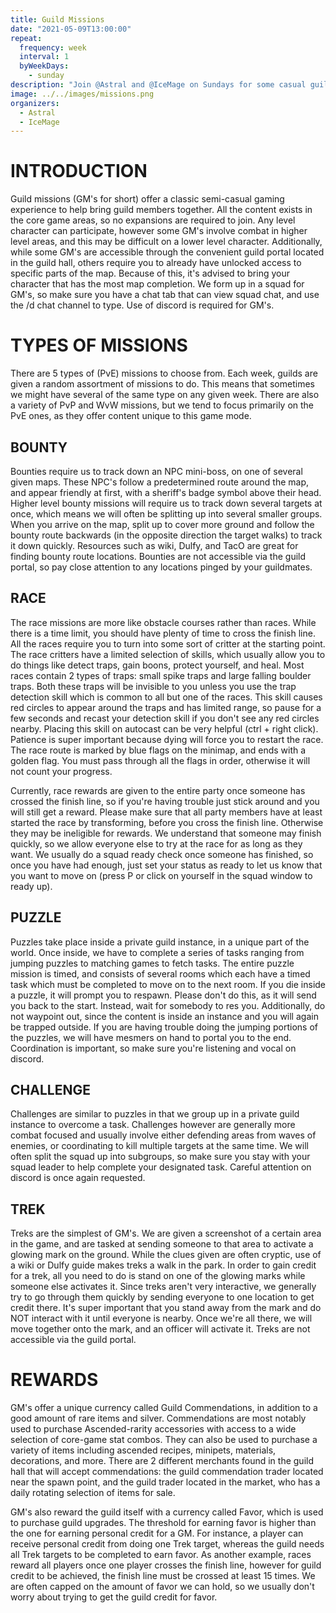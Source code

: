 ```yaml
---
title: Guild Missions
date: "2021-05-09T13:00:00"
repeat:
  frequency: week
  interval: 1
  byWeekDays:
    - sunday
description: "Join @Astral and @IceMage on Sundays for some casual guild fun as we work together to complete puzzles, races, bounties and more!"
image: ../../images/missions.png
organizers:
  - Astral
  - IceMage
---
```


# INTRODUCTION

Guild missions (GM's for short) offer a classic semi-casual gaming experience to help bring guild members together. All the content exists in the core game areas, so no expansions are required to join. Any level character can participate, however some GM's involve combat in higher level areas, and this may be difficult on a lower level character. Additionally, while some GM's are accessible through the convenient guild portal located in the guild hall, others require you to already have unlocked access to specific parts of the map. Because of this, it's advised to bring your character that has the most map completion. We form up in a squad for GM's, so make sure you have a chat tab that can view squad chat, and use the /d chat channel to type. Use of discord is required for GM's.

# TYPES OF MISSIONS
There are 5 types of (PvE) missions to choose from. Each week, guilds are given a random assortment of missions to do. This means that sometimes we might have several of the same type on any given week. There are also a variety of PvP and WvW missions, but we tend to focus primarily on the PvE ones, as they offer content unique to this game mode.

## BOUNTY
Bounties require us to track down an NPC mini-boss, on one of several given maps. These NPC's follow a predetermined route around the map, and appear friendly at first, with a sheriff's badge symbol above their head. Higher level bounty missions will require us to track down several targets at once, which means we will often be splitting up into several smaller groups. When you arrive on the map, split up to cover more ground and follow the bounty route backwards (in the opposite direction the target walks) to track it down quickly. Resources such as wiki, Dulfy, and TacO are great for finding bounty route locations. Bounties are not accessible via the guild portal, so pay close attention to any locations pinged by your guildmates.

## RACE
The race missions are more like obstacle courses rather than races. While there is a time limit, you should have plenty of time to cross the finish line. All the races require you to turn into some sort of critter at the starting point. The race critters have a limited selection of skills, which usually allow you to do things like detect traps, gain boons, protect yourself, and heal. Most races contain 2 types of traps: small spike traps and large falling boulder traps. Both these traps will be invisible to you unless you use the trap detection skill which is common to all but one of the races. This skill causes red circles to appear around the traps and has limited range, so pause for a few seconds and recast your detection skill if you don't see any red circles nearby. Placing this skill on autocast can be very helpful (ctrl + right click). Patience is super important because dying will force you to restart the race. The race route is marked by blue flags on the minimap, and ends with a golden flag. You must pass through all the flags in order, otherwise it will not count your progress.

Currently, race rewards are given to the entire party once someone has crossed the finish line, so if you're having trouble just stick around and you will still get a reward. Please make sure that all party members have at least started the race by transforming, before you cross the finish line. Otherwise they may be ineligible for rewards. We understand that someone may finish quickly, so we allow everyone else to try at the race for as long as they want. We usually do a squad ready check once someone has finished, so once you have had enough, just set your status as ready to let us know that you want to move on (press P or click on yourself in the squad window to ready up).

## PUZZLE
Puzzles take place inside a private guild instance, in a unique part of the world. Once inside, we have to complete a series of tasks ranging from jumping puzzles to matching games to fetch tasks. The entire puzzle mission is timed, and consists of several rooms which each have a timed task which must be completed to move on to the next room. If you die inside a puzzle, it will prompt you to respawn. Please don't do this, as it will send you back to the start. Instead, wait for somebody to res you. Additionally, do not waypoint out, since the content is inside an instance and you will again be trapped outside. If you are having trouble doing the jumping portions of the puzzles, we will have mesmers on hand to portal you to the end. Coordination is important, so make sure you're listening and vocal on discord.

## CHALLENGE
Challenges are similar to puzzles in that we group up in a private guild instance to overcome a task. Challenges however are generally more combat focused and usually involve either defending areas from waves of enemies, or coordinating to kill multiple targets at the same time. We will often split the squad up into subgroups, so make sure you stay with your squad leader to help complete your designated task. Careful attention on discord is once again requested.

## TREK
Treks are the simplest of GM's. We are given a screenshot of a certain area in the game, and are tasked at sending someone to that area to activate a glowing mark on the ground. While the clues given are often cryptic, use of a wiki or Dulfy guide makes treks a walk in the park. In order to gain credit for a trek, all you need to do is stand on one of the glowing marks while someone else activates it. Since treks aren't very interactive, we generally try to go through them quickly by sending everyone to one location to get credit there. It's super important that you stand away from the mark and do NOT interact with it until everyone is nearby. Once we're all there, we will move together onto the mark, and an officer will activate it. Treks are not accessible via the guild portal.

# REWARDS
GM's offer a unique currency called Guild Commendations, in addition to a good amount of rare items and silver. Commendations are most notably used to purchase Ascended-rarity accessories with access to a wide selection of core-game stat combos. They can also be used to purchase a variety of items including ascended recipes, minipets, materials, decorations, and more. There are 2 different merchants found in the guild hall that will accept commendations: the guild commendation trader located near the spawn point, and the guild trader located in the market, who has a daily rotating selection of items for sale.

GM's also reward the guild itself with a currency called Favor, which is used to purchase guild upgrades. The threshold for earning favor is higher than the one for earning personal credit for a GM. For instance, a player can receive personal credit from doing one Trek target, whereas the guild needs all Trek targets to be completed to earn favor. As another example, races reward all players once one player crosses the finish line, however for guild credit to be achieved, the finish line must be crossed at least 15 times. We are often capped on the amount of favor we can hold, so we usually don't worry about trying to get the guild credit for favor.